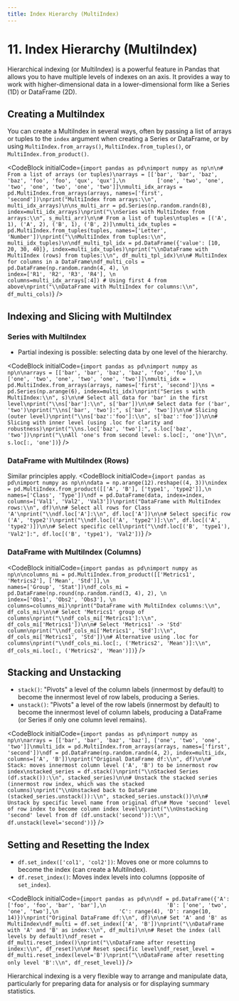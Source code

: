 ```yaml
---
title: Index Hierarchy (MultiIndex)
---
```


# 11. Index Hierarchy (MultiIndex)

Hierarchical indexing (or MultiIndex) is a powerful feature in Pandas that allows you to have multiple levels of indexes on an axis. It provides a way to work with higher-dimensional data in a lower-dimensional form like a Series (1D) or DataFrame (2D).

## Creating a MultiIndex
You can create a MultiIndex in several ways, often by passing a list of arrays or tuples to the `index` argument when creating a Series or DataFrame, or by using `MultiIndex.from_arrays()`, `MultiIndex.from_tuples()`, or `MultiIndex.from_product()`.

<CodeBlock
  initialCode={`import pandas as pd\nimport numpy as np\n\n# From a list of arrays (or tuples)\narrays = [['bar', 'bar', 'baz', 'baz', 'foo', 'foo', 'qux', 'qux'],\n          ['one', 'two', 'one', 'two', 'one', 'two', 'one', 'two']]\nmulti_idx_arrays = pd.MultiIndex.from_arrays(arrays, names=['first', 'second'])\nprint("MultiIndex from arrays:\\n", multi_idx_arrays)\n\ns_multi_arr = pd.Series(np.random.randn(8), index=multi_idx_arrays)\nprint("\\nSeries with MultiIndex from arrays:\\n", s_multi_arr)\n\n# From a list of tuples\ntuples = [('A', 1), ('A', 2), ('B', 1), ('B', 2)]\nmulti_idx_tuples = pd.MultiIndex.from_tuples(tuples, names=['Letter', 'Number'])\nprint("\\nMultiIndex from tuples:\\n", multi_idx_tuples)\n\ndf_multi_tpl_idx = pd.DataFrame({'value': [10, 20, 30, 40]}, index=multi_idx_tuples)\nprint("\\nDataFrame with MultiIndex (rows) from tuples:\\n", df_multi_tpl_idx)\n\n# MultiIndex for columns in a DataFrame\ndf_multi_cols = pd.DataFrame(np.random.randn(4, 4), \n                             index=['R1', 'R2', 'R3', 'R4'], \n                             columns=multi_idx_arrays[:4]) # Using first 4 from above\nprint("\\nDataFrame with MultiIndex for columns:\\n", df_multi_cols)`}
/>

## Indexing and Slicing with MultiIndex

### Series with MultiIndex
-   Partial indexing is possible: selecting data by one level of the hierarchy.

<CodeBlock
  initialCode={`import pandas as pd\nimport numpy as np\n\narrays = [['bar', 'bar', 'baz', 'baz', 'foo', 'foo'],\n          ['one', 'two', 'one', 'two', 'one', 'two']]\nmulti_idx = pd.MultiIndex.from_arrays(arrays, names=['first', 'second'])\ns = pd.Series(np.arange(6), index=multi_idx)\nprint("Series s with MultiIndex:\\n", s)\n\n# Select all data for 'bar' in the first level\nprint("\\ns['bar']:\\n", s['bar'])\n\n# Select data for ('bar', 'two')\nprint("\\ns['bar', 'two']:", s['bar', 'two'])\n\n# Slicing (outer level)\nprint("\\ns['baz':'foo']:\\n", s['baz':'foo'])\n\n# Slicing with inner level (using .loc for clarity and robustness)\nprint("\\ns.loc['baz', 'two']:", s.loc['baz', 'two'])\nprint("\\nAll 'one's from second level: s.loc[:, 'one']\\n", s.loc[:, 'one'])`}
/>

### DataFrame with MultiIndex (Rows)
Similar principles apply.
<CodeBlock
  initialCode={`import pandas as pd\nimport numpy as np\n\ndata = np.arange(12).reshape((4, 3))\nindex = pd.MultiIndex.from_product([['A', 'B'], ['type1', 'type2']],\n                                     names=['Class', 'Type'])\ndf = pd.DataFrame(data, index=index, columns=['Val1', 'Val2', 'Val3'])\nprint("DataFrame with MultiIndex rows:\\n", df)\n\n# Select all rows for Class 'A'\nprint("\\ndf.loc['A']:\\n", df.loc['A'])\n\n# Select specific row ('A', 'type2')\nprint("\\ndf.loc[('A', 'type2')]:\\n", df.loc[('A', 'type2')])\n\n# Select specific cell\nprint("\\ndf.loc[('B', 'type1'), 'Val2']:", df.loc[('B', 'type1'), 'Val2'])`}
/>

### DataFrame with MultiIndex (Columns)
<CodeBlock
  initialCode={`import pandas as pd\nimport numpy as np\n\ncolumns_mi = pd.MultiIndex.from_product([['Metrics1', 'Metrics2'], ['Mean', 'Std']],\n                                          names=['Group', 'Stat'])\ndf_cols_mi = pd.DataFrame(np.round(np.random.rand(3, 4), 2), \n                            index=['Obs1', 'Obs2', 'Obs3'], \n                            columns=columns_mi)\nprint("DataFrame with MultiIndex columns:\\n", df_cols_mi)\n\n# Select 'Metrics1' group of columns\nprint("\\ndf_cols_mi['Metrics1']:\\n", df_cols_mi['Metrics1'])\n\n# Select 'Metrics1' -> 'Std' column\nprint("\\ndf_cols_mi['Metrics1', 'Std']:\\n", df_cols_mi['Metrics1', 'Std'])\n# Alternative using .loc for columns\nprint("\\ndf_cols_mi.loc[:, ('Metrics2', 'Mean')]:\\n", df_cols_mi.loc[:, ('Metrics2', 'Mean')])`}
/>

## Stacking and Unstacking
-   `stack()`: "Pivots" a level of the column labels (innermost by default) to become the innermost level of row labels, producing a Series.
-   `unstack()`: "Pivots" a level of the row labels (innermost by default) to become the innermost level of column labels, producing a DataFrame (or Series if only one column level remains).

<CodeBlock
  initialCode={`import pandas as pd\nimport numpy as np\n\narrays = [['bar', 'bar', 'baz', 'baz'], ['one', 'two', 'one', 'two']]\nmulti_idx = pd.MultiIndex.from_arrays(arrays, names=['first', 'second'])\ndf = pd.DataFrame(np.random.randn(4, 2), index=multi_idx, columns=['A', 'B'])\nprint("Original DataFrame df:\\n", df)\n\n# Stack: moves innermost column level ('A', 'B') to be innermost row index\nstacked_series = df.stack()\nprint("\\nStacked Series (df.stack()):\\n", stacked_series)\n\n# Unstack the stacked series (innermost row index, which was the stacked columns)\nprint("\\nUnstacked back to DataFrame (stacked_series.unstack()):\\n", stacked_series.unstack())\n\n# Unstack by specific level name from original df\n# Move 'second' level of row index to become column index level\nprint("\\nUnstacking 'second' level from df (df.unstack('second')):\\n", df.unstack(level='second'))`}
/>

## Setting and Resetting the Index
-   `df.set_index(['col1', 'col2'])`: Moves one or more columns to become the index (can create a MultiIndex).
-   `df.reset_index()`: Moves index levels into columns (opposite of `set_index`).

<CodeBlock
  initialCode={`import pandas as pd\n\ndf = pd.DataFrame({'A': ['foo', 'foo', 'bar', 'bar'],\n                   'B': ['one', 'two', 'one', 'two'],\n                   'C': range(4), 'D': range(10, 14)})\nprint("Original DataFrame df:\\n", df)\n\n# Set 'A' and 'B' as MultiIndex\ndf_multi = df.set_index(['A', 'B'])\nprint("\\nDataFrame with 'A' and 'B' as index:\\n", df_multi)\n\n# Reset the index (all levels by default)\ndf_reset = df_multi.reset_index()\nprint("\\nDataFrame after resetting index:\\n", df_reset)\n\n# Reset specific level\ndf_reset_level = df_multi.reset_index(level='B')\nprint("\\nDataFrame after resetting only level 'B':\\n", df_reset_level)`}
/>

Hierarchical indexing is a very flexible way to arrange and manipulate data, particularly for preparing data for analysis or for displaying summary statistics.